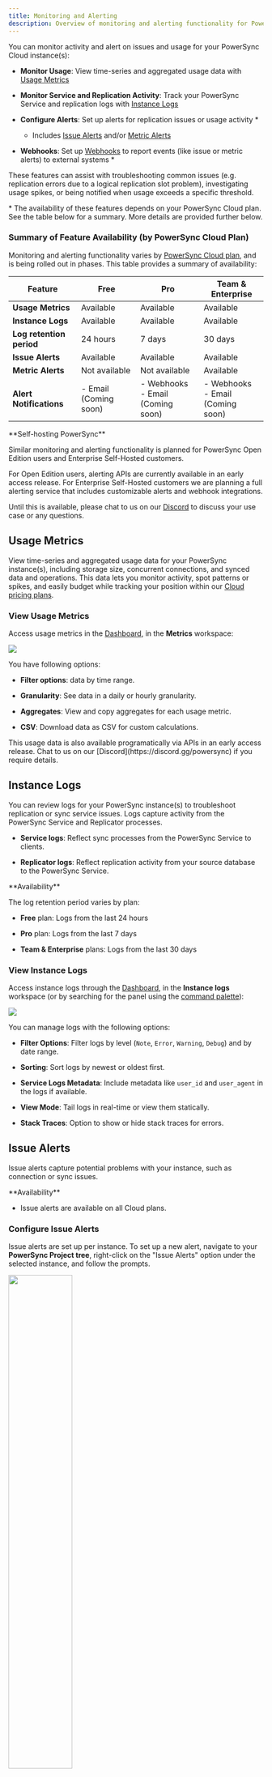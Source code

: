 ```yaml
---
title: Monitoring and Alerting
description: Overview of monitoring and alerting functionality for PowerSync Cloud instances
---
```


You can monitor activity and alert on issues and usage for your PowerSync Cloud instance(s):

* **Monitor Usage**: View time-series and aggregated usage data with [Usage Metrics](#usage-metrics)

* **Monitor Service and Replication Activity**: Track your PowerSync Service and replication logs with [Instance Logs](#instance-logs)

* **Configure Alerts**: Set up alerts for replication issues or usage activity \*

  * Includes [Issue Alerts](#issue-alerts) and/or [Metric Alerts](#metric-alerts)

* **Webhooks**: Set up [Webhooks](#webhooks) to report events (like issue or metric alerts) to external systems \*

These features can assist with troubleshooting common issues (e.g. replication errors due to a logical replication slot problem), investigating usage spikes, or being notified when usage exceeds a specific threshold.

\* The availability of these features depends on your PowerSync Cloud plan. See the table below for a summary. More details are provided further below.

### Summary of Feature Availability (by PowerSync Cloud Plan)

Monitoring and alerting functionality varies by [PowerSync Cloud plan](https://www.powersync.com/pricing), and is being rolled out in phases. This table provides a summary of availability:

| Feature                  | Free                  | Pro                                    | Team & Enterprise                      |
| ------------------------ | --------------------- | -------------------------------------- | -------------------------------------- |
| **Usage Metrics**        | Available             | Available                              | Available                              |
| **Instance Logs**        | Available             | Available                              | Available                              |
| **Log retention period** | 24 hours              | 7 days                                 | 30 days                                |
| **Issue Alerts**         | Available             | Available                              | Available                              |
| **Metric Alerts**        | Not available         | Not available                          | Available                              |
| **Alert Notifications**  | - Email (Coming soon) | - Webhooks <br />- Email (Coming soon) | - Webhooks <br />- Email (Coming soon) |

<Info>
  **Self-hosting PowerSync**

  Similar monitoring and alerting functionality is planned for PowerSync Open Edition users and Enterprise Self-Hosted customers.

  For Open Edition users, alerting APIs are currently available in an early access release. For Enterprise Self-Hosted customers we are planning a full alerting service that includes customizable alerts and webhook integrations.

  Until this is available, please chat to us on our [Discord](https://discord.gg/powersync) to discuss your use case or any questions.
</Info>

## Usage Metrics

View time-series and aggregated usage data for your PowerSync instance(s), including storage size, concurrent connections, and synced data and operations. This data lets you monitor activity, spot patterns or spikes, and easily budget while tracking your position within our [Cloud pricing plans](https://www.powersync.com/pricing).

### View Usage Metrics

Access usage metrics in the [Dashboard](/usage/tools/powersync-dashboard), in the **Metrics** workspace:

<Frame>
  <img src="/images/usage-metrics.png" />
</Frame>

You have following options:

* **Filter options**: data by time range.

* **Granularity**: See data in a daily or hourly granularity.

* **Aggregates**: View and copy aggregates for each usage metric.

* **CSV**: Download data as CSV for custom calculations.

<Info>
  This usage data is also available programatically via APIs in an early access release. Chat to us on our [Discord](https://discord.gg/powersync) if you require details.
</Info>

## Instance Logs

You can review logs for your PowerSync instance(s) to troubleshoot replication or sync service issues. Logs capture activity from the PowerSync Service and Replicator processes.

* **Service logs**: Reflect sync processes from the PowerSync Service to clients.

* **Replicator logs**: Reflect replication activity from your source database to the PowerSync Service.

<Note>
  **Availability**

  The log retention period varies by plan:

  * **Free** plan: Logs from the last 24 hours

  * **Pro** plan: Logs from the last 7 days

  * **Team & Enterprise** plans: Logs from the last 30 days
</Note>

### View Instance Logs

Access instance logs through the [Dashboard](/usage/tools/powersync-dashboard), in the **Instance logs** workspace (or by searching for the panel using the [command palette](/usage/tools/powersync-dashboard#the-command-palette)):

<Frame>
  <img src="/images/resources/view-instance-logs.png" />
</Frame>

You can manage logs with the following options:

* **Filter Options**: Filter logs by level (`Note`, `Error`, `Warning`, `Debug`) and by date range.

* **Sorting**: Sort logs by newest or oldest first.

* **Service Logs Metadata**: Include metadata like `user_id` and `user_agent` in the logs if available.

* **View Mode**: Tail logs in real-time or view them statically.

* **Stack Traces**: Option to show or hide stack traces for errors.

## Issue Alerts

Issue alerts capture potential problems with your instance, such as connection or sync issues.

<Note>
  **Availability**

  * Issue alerts are available on all Cloud plans.
</Note>

### Configure Issue Alerts

Issue alerts are set up per instance. To set up a new alert, navigate to your **PowerSync Project tree**, right-click on the "Issue Alerts" option under the selected instance, and follow the prompts.

<Frame>
  <img src="/images/instance-alerts-dashboard.png" width="50%" />
</Frame>

You can set up alerts that trigger under certain conditions:

* **Connection Issues**: Trigger when there is a connection problem

* **Replication/Sync Issues**: Trigger when there is an issue with a replication or sync process

#### Severity Level

You also have the option to set the severity level of the alerts. For example, you can configure alerts to trigger only for `warning` and/or `fatal` issues. Free and Pro plan customers can only configure `fatal` alerts.

### View Issue Alerts

Once you have created an alert, you can right-click on it to open the alert logs. The logs panel includes the option to filter alerts by date range.

This command and other configuration options are also available from the [command palette](/usage/tools/powersync-dashboard#the-command-palette) (SHIFT+SHIFT):

<Frame>
  <img src="/images/resources/view-issue-alert-logs-cmd.png" />
</Frame>

### **Alert Notifications**

See [Webhooks](#webhooks) below to notify external systems when an alert is triggered.

## Metric Alerts

Metric alerts trigger when specific usage metrics exceed a defined threshold. This helps with troubleshooting usage spikes, or unexpected usage activity.

<Note>
  **Availability**

  Metrics alerts are available on **Team** and **Enterprise** plans.
</Note>

### Configure Metric Alerts

Metric alerts are set up per instance. Navigate to your **PowerSync Project** tree, and right-click on the **Metric Alerts** option under your selected instance to create a new alert.

<Frame>
  <img src="/images/instance-alerts-dashboard.png" width="50%" />
</Frame>

You can set alerts for the following usage metrics:

* **Data Synced**

* **Data Replicated**

* **Operations Synced**

* **Operations Replicated**

* **Peak Concurrent Connections**

* **Storage Size**

Thresholds can be set to trigger alerts when usage exceeds or falls below a specified value.

### View Metric Alert Logs

Once you have created an alert, you can right-click on it to open the alert logs. The logs panel includes the option to filter alerts by date range.

This command and other configuration options are also available from the [command palette](/usage/tools/powersync-dashboard#the-command-palette) (SHIFT+SHIFT):

<Frame>
  <img src="/images/resources/view-metric-alert-logs-cmd.png" />
</Frame>

### **Alert Notifications**

See [Webhooks](#webhooks) below to notify external systems when an alert is triggered.

## Webhooks

Webhooks enable you to notify external systems when specific events occur in PowerSync, such as issue or metric alerts.

<Note>
  **Availability**

  * Webhooks are currently available on **Pro**, **Team** and **Enterprise** plans.

  * Email notifications will be available in a future release (these will also be available to **Free** plan users).
</Note>

### Set Up Webhooks

Navigate to the **Webhooks** section in your **PowerSync Project** tree, and right-click on it to create a new webhook for your project.

<Frame>
  <img src="/images/instance-alerts-dashboard.png" width="50%" />
</Frame>

#### Configuration

* **Specify Webhook Endpoint**: Define the endpoint that will receive the webhook request (starting with `https://`).

* **Event Triggers**: Select one or more of the following events to trigger the webhook:

  * Issue alert state change

  * Metric alert state change (Team & Enterprise plan only)

  * Deploy state change (Team & Enterprise plan only)

You can control how webhooks operate:

* Enable, disable, or pause a webhook

  * If paused, invocations can still be generated and queued, but they won't be processed

  * If disabled, invocations won't be generated

* Choose sequential or concurrent execution

  * If concurrent, you can set the maximum number of concurrent invocations

* Configure retry attempts for failed webhook deliveries

#### Webhook secret

After creating a webhook, a secret is automatically generated and copied to your clipboard. Store this secret since you'll need it to verify the webhook request signature. See [Webhook Signature Verification](#webhook-signature-verification)

### Test Webhooks

A test webhook can be sent to your specified endpoint to verify your setup. Right-click on a webhook in the **PowerSync project** tree and select the **Test Webhook** option:

<Frame>
  <img src="/images/resources/test-webhook-cmd.png" />
</Frame>

### Webhook Signature Verification

Every webhook request contains an `x-journey-signature` header, which is a base64-encoded HMAC (Hash-based Message Authentication Code). To verify the request, you need to compute the HMAC using the shared secret that was generated when you created the webhook, and compare it to the value in the `x-journey-signature` header.

**JavaScript Example**

```javascript
import { createHmac } from 'crypto';

// Extract the signature from the request headers
const signature = request.headers['x-journey-signature'];

// Create an HMAC using your webhook secret and the request body
let verify = createHmac('sha256', '<webhook_secret_here>') // The secret provided during webhook setup
    .update(Buffer.from(request.rawBody, 'utf-8')) 
    .digest('base64');

// Compare the computed HMAC with the signature from the request
if (signature === verify) {
    console.log("success");
} else {
    console.log("verification failed");
}
```

#### Regenerate secret

You can regenerate the secret used to validate the webhook signature. Right-click on a webhook in the PowerSync project tree and select the **Regenerate secret** option.

### View Webhook Invocation Logs

You can review webhook invocation logs in the Dashboard and filter them by date. Right-click on a webhook in the **PowerSync project** tree and select the **View webhook invocation logs** option.